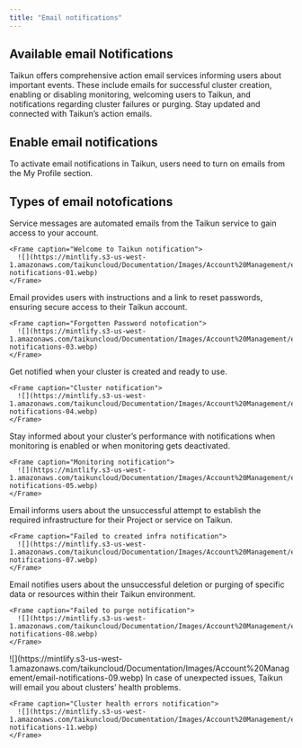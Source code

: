 ```yaml
---
title: "Email notifications"
---
```


## Available email Notifications

Taikun offers comprehensive action email services informing users about important events. These include emails for successful cluster creation, enabling or disabling monitoring, welcoming users to Taikun, and notifications regarding cluster failures or purging. Stay updated and connected with Taikun’s action emails.

## Enable email notifications

To activate email notifications in Taikun, users need to turn on emails from the My Profile section.

## Types of email notofications

<AccordionGroup>
  <Accordion title="Service messages">
    Service messages are automated emails from the Taikun service to gain access to your account.

    <Frame caption="Welcome to Taikun notification">
      ![](https://mintlify.s3-us-west-1.amazonaws.com/taikuncloud/Documentation/Images/Account%20Management/email-notifications-01.webp)
    </Frame>
  </Accordion>

  <Accordion title="Forgotten password">
    Email provides users with instructions and a link to reset passwords, ensuring secure access to their Taikun account.

    <Frame caption="Forgotten Password notofication">
      ![](https://mintlify.s3-us-west-1.amazonaws.com/taikuncloud/Documentation/Images/Account%20Management/email-notifications-03.webp)
    </Frame>
  </Accordion>

  <Accordion title="Cluster creation">
    Get notified when your cluster is created and ready to use.

    <Frame caption="Cluster notification">
      ![](https://mintlify.s3-us-west-1.amazonaws.com/taikuncloud/Documentation/Images/Account%20Management/email-notifications-04.webp)
    </Frame>
  </Accordion>

  <Accordion title="Monitoring configuration">
    Stay informed about your cluster’s performance with notifications when monitoring is enabled or when monitoring gets deactivated.

    <Frame caption="Monitoring notification">
      ![](https://mintlify.s3-us-west-1.amazonaws.com/taikuncloud/Documentation/Images/Account%20Management/email-notifications-05.webp)
    </Frame>
  </Accordion>

  <Accordion title="Failed to created infrastructure">
    Email informs users about the unsuccessful attempt to establish the required infrastructure for their Project or service on Taikun.

    <Frame caption="Failed to created infra notification">
      ![](https://mintlify.s3-us-west-1.amazonaws.com/taikuncloud/Documentation/Images/Account%20Management/email-notifications-07.webp)
    </Frame>
  </Accordion>

  <Accordion title="Failed to purge">
    Email notifies users about the unsuccessful deletion or purging of specific data or resources within their Taikun environment.

    <Frame caption="Failed to purge notification">
      ![](https://mintlify.s3-us-west-1.amazonaws.com/taikuncloud/Documentation/Images/Account%20Management/email-notifications-08.webp)
    </Frame>
  </Accordion>

  <Accordion title="Enabling Policy">
    <Frame caption="Enabling Policy notification">
      ![](https://mintlify.s3-us-west-1.amazonaws.com/taikuncloud/Documentation/Images/Account%20Management/email-notifications-09.webp)
    </Frame>
  </Accordion>

  <Accordion title="Cluster health errors">
    In case of unexpected issues, Taikun will email you about clusters’ health problems.

    <Frame caption="Cluster health errors notification">
      ![](https://mintlify.s3-us-west-1.amazonaws.com/taikuncloud/Documentation/Images/Account%20Management/email-notifications-11.webp)
    </Frame>
  </Accordion>
</AccordionGroup>